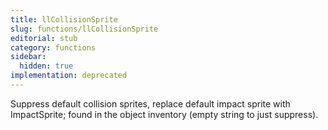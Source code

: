 ```yaml
---
title: llCollisionSprite
slug: functions/llCollisionSprite
editorial: stub
category: functions
sidebar:
  hidden: true
implementation: deprecated
---
```


<LSLFunction name="llCollisionSprite"/>

Suppress default collision sprites, replace default impact sprite with ImpactSprite; found in the object inventory (empty string to just suppress).
